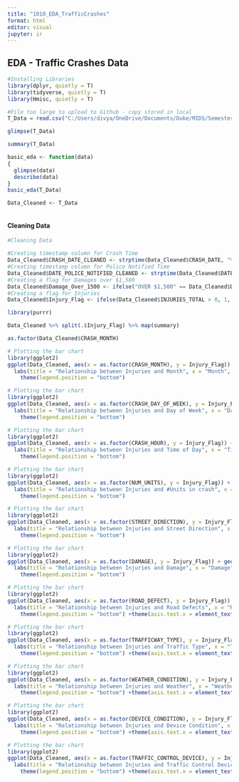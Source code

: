 ```yaml
---
title: "1010_EDA_TrafficCrashes"
format: html
editor: visual
jupyter: ir
---
```


## EDA - Traffic Crashes Data

```r
#Installing Libraries
library(dplyr, quietly = T)
library(tidyverse, quietly = T)
library(Hmisc, quietly = T)
```

```r
#File too large to upload to Github - copy stored in local
T_Data = read.csv("C:/Users/divya/OneDrive/Documents/Duke/MIDS/Semester 1/IDS 702 - Statistics/Traffic_Crashes_-_Crashes.csv")
```

```r
glimpse(T_Data)
```

```r
summary(T_Data)
```

```r

basic_eda <- function(data)
{
  glimpse(data)
  describe(data)
}
basic_eda(T_Data)
```

```r
Data_Cleaned <- T_Data
```

```r

```

#### Cleaning Data

```r
#Cleaning Data

#Creating timestamp column for Crash Time 
Data_Cleaned$CRASH_DATE_CLEANED <- strptime(Data_Cleaned$CRASH_DATE, "%m/%d/%Y %H:%M:%S %p")
#Creating timestamp column for Police Notified Time
Data_Cleaned$DATE_POLICE_NOTIFIED_CLEANED <- strptime(Data_Cleaned$DATE_POLICE_NOTIFIED, "%m/%d/%Y %H:%M:%S %p")
#Creating a flag for Damages over $1,500
Data_Cleaned$Damage_Over_1500 <- ifelse("OVER $1,500" == Data_Cleaned$DAMAGE, "1", "0")
#Creating a flag for Injuries
Data_Cleaned$Injury_Flag <- ifelse(Data_Cleaned$INJURIES_TOTAL > 0, 1, 0)
```

```r
library(purrr)

Data_Cleaned %>% split(.$Injury_Flag) %>% map(summary)
```

```r
as.factor(Data_Cleaned$CRASH_MONTH)
```

```r
# Plotting the bar chart
library(ggplot2)
ggplot(Data_Cleaned, aes(x = as.factor(CRASH_MONTH), y = Injury_Flag)) + geom_bar(stat = "identity") +
  labs(title = "Relationship between Injuries and Month", x = "Month", y = "#Injuries") +
    theme(legend.position = "bottom")

```

```r
# Plotting the bar chart
library(ggplot2)
ggplot(Data_Cleaned, aes(x = as.factor(CRASH_DAY_OF_WEEK), y = Injury_Flag)) + geom_bar(stat = "identity") +
  labs(title = "Relationship between Injuries and Day of Week", x = "Day of Week", y = "#Injuries") +
    theme(legend.position = "bottom")
```

```r
# Plotting the bar chart
library(ggplot2)
ggplot(Data_Cleaned, aes(x = as.factor(CRASH_HOUR), y = Injury_Flag)) + geom_bar(stat = "identity") +
  labs(title = "Relationship between Injuries and Time of Day", x = "Time of Day", y = "#Injuries") +
    theme(legend.position = "bottom")
```

```r
# Plotting the bar chart
library(ggplot2)
ggplot(Data_Cleaned, aes(x = as.factor(NUM_UNITS), y = Injury_Flag)) + geom_bar(stat = "identity") +
  labs(title = "Relationship between Injuries and #Units in crash", x = "#Units in crash", y = "#Injuries") +
    theme(legend.position = "bottom")
```

```r
# Plotting the bar chart
library(ggplot2)
ggplot(Data_Cleaned, aes(x = as.factor(STREET_DIRECTION), y = Injury_Flag)) + geom_bar(stat = "identity") +
  labs(title = "Relationship between Injuries and Street Direction", x = "Street Direction", y = "#Injuries") +
    theme(legend.position = "bottom")
```

```r
# Plotting the bar chart
library(ggplot2)
ggplot(Data_Cleaned, aes(x = as.factor(DAMAGE), y = Injury_Flag)) + geom_bar(stat = "identity") +
  labs(title = "Relationship between Injuries and Damage", x = "Damage", y = "#Injuries") +
    theme(legend.position = "bottom")
```

```r
# Plotting the bar chart
library(ggplot2)
ggplot(Data_Cleaned, aes(x = as.factor(ROAD_DEFECT), y = Injury_Flag)) + geom_bar(stat = "identity") +
  labs(title = "Relationship between Injuries and Road Defects", x = "Road Defects", y = "#Injuries") +
    theme(legend.position = "bottom") +theme(axis.text.x = element_text(angle = 90)) 
```

```r
# Plotting the bar chart
library(ggplot2)
ggplot(Data_Cleaned, aes(x = as.factor(TRAFFICWAY_TYPE), y = Injury_Flag)) + geom_bar(stat = "identity") +
  labs(title = "Relationship between Injuries and Traffic Type", x = "Traffic Type", y = "#Injuries") +
    theme(legend.position = "bottom") +theme(axis.text.x = element_text(angle = 90)) 
```

```r
# Plotting the bar chart
library(ggplot2)
ggplot(Data_Cleaned, aes(x = as.factor(WEATHER_CONDITION), y = Injury_Flag)) + geom_bar(stat = "identity") +
  labs(title = "Relationship between Injuries and Weather", x = "Weather", y = "#Injuries") +
    theme(legend.position = "bottom") +theme(axis.text.x = element_text(angle = 90)) 
```

```r
# Plotting the bar chart
library(ggplot2)
ggplot(Data_Cleaned, aes(x = as.factor(DEVICE_CONDITION), y = Injury_Flag)) + geom_bar(stat = "identity") +
  labs(title = "Relationship between Injuries and Device Condition", x = "Device Condition", y = "#Injuries") +
    theme(legend.position = "bottom") +theme(axis.text.x = element_text(angle = 90)) 
```

```r
# Plotting the bar chart
library(ggplot2)
ggplot(Data_Cleaned, aes(x = as.factor(TRAFFIC_CONTROL_DEVICE), y = Injury_Flag)) + geom_bar(stat = "identity") +
  labs(title = "Relationship between Injuries and Traffic Control Device", x = "Traffic Control Device Condition", y = "#Injuries") +
    theme(legend.position = "bottom") +theme(axis.text.x = element_text(angle = 90)) 
```
